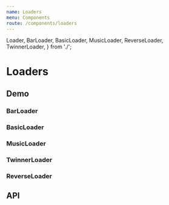 ```yaml
---
name: Loaders
menu: Components
route: /components/loaders
---
```



  Loader,
  BarLoader,
  BasicLoader,
  MusicLoader,
  ReverseLoader,
  TwinnerLoader,
} from './';

# Loaders

## Demo

### BarLoader

<Playground>
  <Container
    style={{
      height: 50,
    }}
  >
    <BarLoader color="red" size="small" />
  </Container>
  <Container
    style={{
      height: 50,
    }}
  >
    <BarLoader color="green" size="medium" />
  </Container>
  <Container
    style={{
      height: 50,
    }}
  >
    <BarLoader color="blue" size="large" />
  </Container>
</Playground>

### BasicLoader

<Playground>
  <Container>
    <BasicLoader color="#ff0000" size="small" />
    <BasicLoader color="#00ff00" size="medium" />
    <BasicLoader color="#0000ff" size="large" />
  </Container>
</Playground>

### MusicLoader

<Playground>
  <Container>
    <MusicLoader color="red" size="small" />
    <MusicLoader color="green" size="medium" />
    <MusicLoader color="blue" size="large" />
  </Container>
</Playground>

### TwinnerLoader

<Playground>
  <Container>
    <TwinnerLoader color="red" size="small" />
    <TwinnerLoader color="green" size="medium" />
    <TwinnerLoader color="blue" size="large" />
  </Container>
</Playground>

### ReverseLoader

<Playground>
  <Container>
    <ReverseLoader color="red" size="small" />
    <ReverseLoader color="green" size="medium" />
    <ReverseLoader color="blue" size="large" />
  </Container>
</Playground>

## API

<Props of={Loader} />

